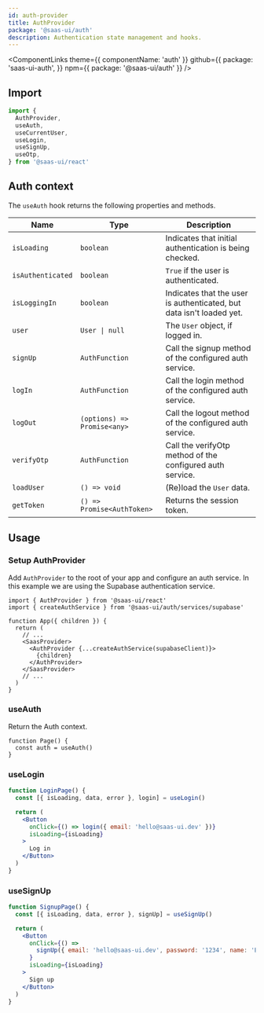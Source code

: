```yaml
---
id: auth-provider
title: AuthProvider
package: '@saas-ui/auth'
description: Authentication state management and hooks.
---
```


<ComponentLinks
  theme={{ componentName: 'auth' }}
  github={{
    package: 'saas-ui-auth',
  }}
  npm={{ package: '@saas-ui/auth' }}
/>

## Import

```js
import {
  AuthProvider,
  useAuth,
  useCurrentUser,
  useLogin,
  useSignUp,
  useOtp,
} from '@saas-ui/react'
```

## Auth context

The `useAuth` hook returns the following properties and methods.

| Name              | Type                        | Description                                                          |
| ----------------- | --------------------------- | -------------------------------------------------------------------- |
| `isLoading`       | `boolean`                   | Indicates that initial authentication is being checked.              |
| `isAuthenticated` | `boolean`                   | `True` if the user is authenticated.                                 |
| `isLoggingIn`     | `boolean`                   | Indicates that the user is authenticated, but data isn't loaded yet. |
| `user`            | `User \| null`              | The `User` object, if logged in.                                     |
| `signUp`          | `AuthFunction`              | Call the signup method of the configured auth service.               |
| `logIn`           | `AuthFunction`              | Call the login method of the configured auth service.                |
| `logOut`          | `(options) => Promise<any>` | Call the logout method of the configured auth service.               |
| `verifyOtp`       | `AuthFunction`              | Call the verifyOtp method of the configured auth service.            |
| `loadUser`        | `() => void`                | (Re)load the `User` data.                                            |
| `getToken`        | `() => Promise<AuthToken>`  | Returns the session token.                                           |

## Usage

### Setup AuthProvider

Add `AuthProvider` to the root of your app and configure an auth service.
In this example we are using the Supabase authentication service.

```tsx
import { AuthProvider } from '@saas-ui/react'
import { createAuthService } from '@saas-ui/auth/services/supabase'

function App({ children }) {
  return (
    // ...
    <SaasProvider>
      <AuthProvider {...createAuthService(supabaseClient)}>
        {children}
      </AuthProvider>
    </SaasProvider>
    // ...
  )
}
```

### useAuth

Return the Auth context.

```tsx
function Page() {
  const auth = useAuth()
}
```

### useLogin

```jsx
function LoginPage() {
  const [{ isLoading, data, error }, login] = useLogin()

  return (
    <Button
      onClick={() => login({ email: 'hello@saas-ui.dev' })}
      isLoading={isLoading}
    >
      Log in
    </Button>
  )
}
```

### useSignUp

```jsx
function SignupPage() {
  const [{ isLoading, data, error }, signUp] = useSignUp()

  return (
    <Button
      onClick={() =>
        signUp({ email: 'hello@saas-ui.dev', password: '1234', name: 'Eelco' })
      }
      isLoading={isLoading}
    >
      Sign up
    </Button>
  )
}
```

